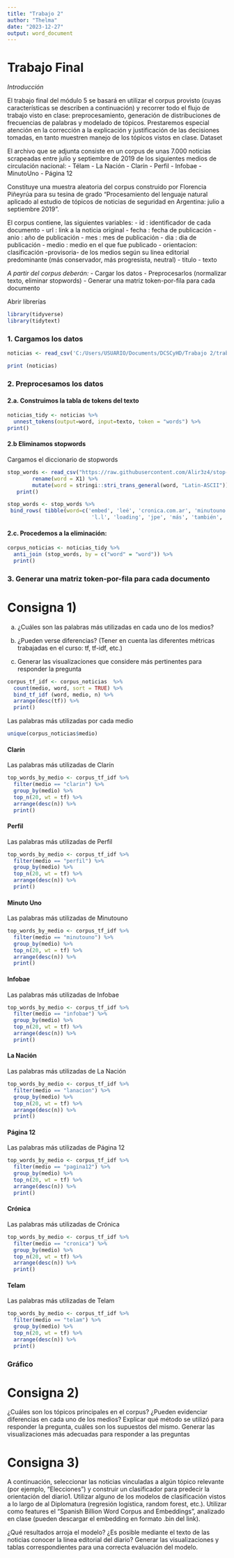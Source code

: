 ```yaml
---
title: "Trabajo 2"
author: "Thelma"
date: "2023-12-27"
output: word_document
---
```


# Trabajo Final

*Introducción*

El trabajo final del módulo 5 se basará en utilizar el corpus provisto (cuyas
características se describen a continuación) y recorrer todo el flujo de trabajo visto en
clase: preprocesamiento, generación de distribuciones de frecuencias de palabras y
modelado de tópicos. Prestaremos especial atención en la corrección a la explicación y
justificación de las decisiones tomadas, en tanto muestren manejo de los tópicos vistos
en clase.
Dataset

El archivo que se adjunta consiste en un corpus de unas 7.000 noticias scrapeadas
entre julio y septiembre de 2019 de los siguientes medios de circulación nacional:
- Télam
- La Nación
- Clarín
- Perfil
- Infobae
- MinutoUno
- Página 12

Constituye una muestra aleatoria del corpus construido por Florencia Piñeyrúa para su
tesina de grado “Procesamiento del lenguaje natural aplicado al estudio de tópicos de
noticias de seguridad en Argentina: julio a septiembre 2019”. 

El corpus contiene, las siguientes variables:
- id : identificador de cada documento
- url : link a la noticia original
- fecha : fecha de publicación
- anio : año de publicación
- mes : mes de publicación
- dia : dia de publicación
- medio : medio en el que fue publicado
- orientacion: clasificación -provisoria- de los medios según su línea editorial
predominante (más conservador, más progresista, neutral)
- titulo
- texto

*A partir del corpus deberán:*
- Cargar los datos
- Preprocesarlos (normalizar texto, eliminar stopwords)
- Generar una matriz token-por-fila para cada documento

Abrir librerías

```r
library(tidyverse)
library(tidytext)
```

### 1. Cargamos los datos

```r
noticias <- read_csv('C:/Users/USUARIO/Documents/DCSCyHD/Trabajo 2/trabajo2_DCSCyHD/M5_corpus_medios.csv')

print (noticias)
```
### 2. Preprocesamos los datos

#### 2.a. Construimos la tabla de tokens del texto
```r
noticias_tidy <- noticias %>%
  unnest_tokens(output=word, input=texto, token = "words") %>% 
print()
```

#### 2.b Eliminamos stopwords

Cargamos el diccionario de stopwords

```r
stop_words <- read_csv("https://raw.githubusercontent.com/Alir3z4/stop-words/master/spanish.txt", col_names=FALSE) %>%
        rename(word = X1) %>%
        mutate(word = stringi::stri_trans_general(word, "Latin-ASCII")) %>% 
   print()

stop_words <- stop_words %>%
 bind_rows( tibble(word=c('embed', 'leé', 'cronica.com.ar', 'minutouno.com', 'comentar', 'jpg', 'loading', 'pristupluk', '	minutouno.com', 'guardar', '	páginai12', '01', 	
                           'l.l', 'loading', 'jpe', 'más', 'también', 'está', 'había', 'qué', 'así', 'están', 'además', 'según', 'frente', 'día', '1', 'gusta', 'twitter', 'fuente', 'whatsapp', 'compartir', 'facebook', 'mail', 'él'))) 

```


#### 2.c. Procedemos a la eliminación:
```r
corpus_noticias <- noticias_tidy %>%
  anti_join (stop_words, by = c("word" = "word")) %>% 
  print()
```

### 3. Generar una matriz token-por-fila para cada documento


# Consigna 1) 

a) ¿Cuáles son las palabras más utilizadas en cada uno de los medios? 

b) ¿Pueden verse diferencias? (Tener en cuenta las diferentes métricas trabajadas en el
curso: tf, tf-idf, etc.) 

c) Generar las visualizaciones que considere más pertinentes para responder la pregunta

```r
corpus_tf_idf <- corpus_noticias  %>%
  count(medio, word, sort = TRUE) %>%
  bind_tf_idf (word, medio, n) %>% 
  arrange(desc(tf)) %>% 
  print()
```

Las palabras más utilizadas por cada medio

```r
unique(corpus_noticias$medio)
```
#### Clarín

Las palabras más utilizadas de Clarín

```r
top_words_by_medio <- corpus_tf_idf %>%
  filter(medio == "clarin") %>% 
  group_by(medio) %>%
  top_n(20, wt = tf) %>%
  arrange(desc(n)) %>% 
  print()

```

#### Perfil

Las palabras más utilizadas de Perfil

```r
top_words_by_medio <- corpus_tf_idf %>%
  filter(medio == "perfil") %>% 
  group_by(medio) %>%
  top_n(20, wt = tf) %>%
  arrange(desc(n)) %>% 
  print()

```

#### Minuto Uno

Las palabras más utilizadas de Minutouno

```r
top_words_by_medio <- corpus_tf_idf %>%
  filter(medio == "minutouno") %>% 
  group_by(medio) %>%
  top_n(20, wt = tf) %>%
  arrange(desc(n)) %>% 
  print()
```


#### Infobae

Las palabras más utilizadas de Infobae


```r
top_words_by_medio <- corpus_tf_idf %>%
  filter(medio == "infobae") %>% 
  group_by(medio) %>%
  top_n(20, wt = tf) %>%
  arrange(desc(n)) %>% 
  print()
```


#### La Nación

Las palabras más utilizadas de La Nación


```r
top_words_by_medio <- corpus_tf_idf %>%
  filter(medio == "lanacion") %>% 
  group_by(medio) %>%
  top_n(20, wt = tf) %>%
  arrange(desc(n)) %>% 
  print()
```


#### Página 12

Las palabras más utilizadas de Página 12


```r
top_words_by_medio <- corpus_tf_idf %>%
  filter(medio == "pagina12") %>% 
  group_by(medio) %>%
  top_n(20, wt = tf) %>%
  arrange(desc(n)) %>% 
  print()
```


#### Crónica

Las palabras más utilizadas de Crónica


```r
top_words_by_medio <- corpus_tf_idf %>%
  filter(medio == "cronica") %>% 
  group_by(medio) %>%
  top_n(20, wt = tf) %>%
  arrange(desc(n)) %>% 
  print()
```

#### Telam

Las palabras más utilizadas de Telam


```r
top_words_by_medio <- corpus_tf_idf %>%
  filter(medio == "telam") %>% 
  group_by(medio) %>%
  top_n(20, wt = tf) %>%
  arrange(desc(n)) %>% 
  print()
```

### Gráfico 


# Consigna 2) 

¿Cuáles son los tópicos principales en el corpus? 
¿Pueden evidenciar diferencias en cada uno de los medios? Explicar qué método se utilizó para responder la pregunta, cuáles son los supuestos del mismo. 
Generar las
visualizaciones más adecuadas para responder a las preguntas


# Consigna 3) 

A continuación, seleccionar las noticias vinculadas a algún tópico relevante (por
ejemplo, “Elecciones”) y construir un clasificador para predecir la orientación del
diario1. 
Utilizar alguno de los modelos de clasificación vistos a lo largo de al
Diplomatura (regresión logística, random forest, etc.). 
Utilizar como features el
“Spanish Billion Word Corpus and Embeddings”, analizado en clase (pueden
descargar el embedding en formato .bin del link). 

¿Qué resultados arroja el modelo? ¿Es posible mediante el texto de las noticias conocer la línea editorial del diario? 
Generar las visualizaciones y tablas correspondientes para una correcta evaluación del modelo.


